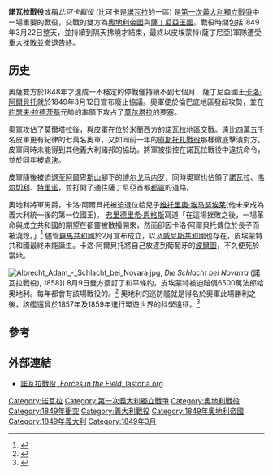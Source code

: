 {{infobox military conflict
|campaignbox ={{Campaignbox First Italian War of Independence}}
|conflict    = 諾瓦拉戰役
|partof      =[[第一次義大利獨立戰爭|第一次義大利獨立戰爭]]
|image       =[[File:Battaglia_di_Novara.jpg|300px]]
|caption     =諾瓦拉戰役 (1849年)
|date        = 1849年3月22日–23日
|place       =[[薩丁尼亞王國|皮埃蒙特]]的[[諾瓦拉|諾瓦拉]] （今日[[義大利|義大利]]境內）
|coordinates ={{coord|45|25|53|N|8|42|58|E}}
|status      =
|result      =奧軍決定性勝利，[[卡洛·阿尔贝托|卡洛·阿尔贝托]]宣布退位
|territory   =
|combatant1  ={{flagicon|Kingdom of Sardinia|23px}} [[薩丁尼亞王國|薩丁尼亞]]
|combatant2  ={{flagicon|Austrian Empire|23px}} [[奧地利帝國|奧地利帝國]]
|commander1  ={{flagicon|Kingdom of Sardinia|23px}} {{link-en|沃傑謝赫·夏爾札諾夫斯基|Wojciech Chrzanowski}}
|commander2  ={{flagicon|Austrian Empire|23px}} [[约瑟夫·拉德茨基·冯·拉德茨|约瑟夫·拉德茨基·冯·拉德茨]]
|units1      =
|units2      =
|strength1   =45,000名步兵<br /> 2,500名騎兵<br /> 109門火砲<ref name="P.Pieri, p. 303">P.Pieri, ''Storia militare del Risorgimento'', vol. I, p. 303.</ref>
|strength2   =70,000名步兵<br /> 5,000名騎兵<br /> 141門火砲<ref name="P.Pieri, p. 304">P.Pieri, ''Storia militare del Risorgimento'', vol. I, p. 304.</ref>
|casualties1 =578人戰死<br /> 1,405人負傷<br /> 409人被俘或失蹤<ref name="PP311">P.Pieri, ''Storia militare del Risorgimento'', vol. I, p. 311.</ref>
|casualties2 =410人戰死<br /> 1,850人負傷<br /> 963人被俘或失蹤<ref name="PP311"/>
|notes       =
|map_type    =
|map_relief  =
|latitude    =
|longitude   =
|map_size    =
|map_marksize =
|map_caption =
|map_label   =
}}
'''諾瓦拉戰役'''或稱''比可卡戰役'' (比可卡是[[諾瓦拉|諾瓦拉]]的一區) 是[[第一次義大利獨立戰爭|第一次義大利獨立戰爭]]中一場重要的戰役，交戰的雙方為[[奧地利帝國|奧地利帝國]]與[[薩丁尼亞王國|薩丁尼亞王國]]。戰役時間包括1849年3月22日整天，並持續到隔天拂曉才結束，最終以皮埃蒙特(薩丁尼亞)軍隊遭受重大挫敗並撤退告終。

== 历史 ==
奧薩雙方於1848年才達成一不穩定的停戰僅持續不到七個月，薩丁尼亞國王[[卡洛·阿爾貝托|卡洛·阿爾貝托]]就於1849年3月12日宣布廢止協議。奧軍便於倫巴底地區發起攻勢，並在[[约瑟夫·拉德茨基·冯·拉德茨|約瑟夫·拉德茨基]]元帥的率領下攻占了[[莫尔塔拉|莫尔塔拉]]的要塞。

奧軍攻佔了莫爾塔拉後，與皮軍在位於米蘭西方{{convert|28|mi|km}}的[[諾瓦拉|諾瓦拉]]地區交戰。遠比四萬五千名皮軍更有紀律的七萬名奧軍，又如同前一年的[[庫斯托扎戰役_(1848年)|庫斯托扎戰役]]那樣徹底擊潰對方。皮軍同時未能得到其他義大利諸邦的協助。{{Link-en|哥洛拉莫·拉莫里諾|Girolamo Ramorino}}將軍被指控在諾瓦拉戰役中違抗命令，並於同年被[[處決|處決]]。

皮軍隨後被迫退至[[阿爾卑斯山|阿爾卑斯山]]腳下的[[博尔戈马内罗|博尔戈马内罗]]，同時奧軍也佔領了諾瓦拉、[[韦尔切利|韦尔切利]]、[[特里诺|特里诺]]，並打開了通往薩丁尼亞首都[[都靈|都靈]]的道路。

奧地利將軍{{Link-en|尤利烏斯·雅各·馮·海瑙|Julius Jacob von Haynau}}男爵{{Link-en|布雷西亞的十日|Ten Days of Brescia|逼降了位於米蘭東北方54英哩的布雷西亞}}，卡洛·阿爾貝托被迫退位給兒子[[维托里奥·埃马努埃莱二世|维托里奥·埃马努埃莱]](他未來成為義大利統一後的第一位國王)。 [[弗里德里希·恩格斯|弗里德里希·恩格斯]]寫道「在這場挫敗之後，一場革命與成立共和國的期望在都靈被散播開來，然而卻因卡洛·阿爾貝托傳位於長子而被澆熄。」<ref>{{Cite web |url=http://www.marxists.org/archive/marx/works/1849/03/31a.htm |title=The Defeat of the Piedmontese |accessdate=2016-10-06 |archive-date=2014-04-27 |archive-url=https://web.archive.org/web/20140427210404/http://www.marxists.org/archive/marx/works/1849/03/31a.htm |dead-url=no }}</ref> 儘管[[羅馬共和國_(19世紀)|羅馬共和國]]於2月宣布成立，以及[[威尼斯共和国|威尼斯共和國]]也存在，皮埃蒙特共和國最終未能誕生。卡洛·阿爾貝托將自己放逐到葡萄牙的[[波爾圖|波爾圖]]，不久便死於當地。

[[File:Albrecht_Adam_-_Schlacht_bei_Novara.jpg|thumb]], ''Die Schlacht bei Novarra'' (諾瓦拉戰役), 1858]]
8月9日雙方簽訂了和平條約，皮埃蒙特被迫賠償6500萬法郎給奧地利。每年都會有該場戰役的{{Link-en|歷史重演|Historical reenactment}}。<ref>{{Cite web |url=http://battaglianovara1849.interfree.it/ |title=Novara Risorgimentale 2007 |access-date=2016-10-06 |archive-date=2005-11-25 |archive-url=https://web.archive.org/web/20051125112304/http://battaglianovara1849.interfree.it/ |dead-url=yes }}</ref> 奧地利的巡防艦{{Link-en|諾瓦拉號巡防艦 (1850年)|SMS Novara (1850)|諾瓦拉號}}就是得名於奧軍此場勝利之後，該艦還曾於1857年及1859年進行環遊世界的科學遠征。<ref>{{Cite web |url=http://www.michaelorgan.org.au/novara1.htm |title=The Austrian Imperial Frigate SMS Novara |access-date=2016-10-06 |archive-date=2005-06-15 |archive-url=https://web.archive.org/web/20050615111055/http://www.michaelorgan.org.au/novara1.htm |dead-url=no }}</ref>

== 參考==
{{Reflist}}

== 外部連結 ==
* [http://translate.google.com/translate?hl=en&sl=it&u=http://www.lastoria.org/novara/eserciti.htm&sa=X&oi=translate&resnum=9&ct=result&prev=/search%3Fq%3DEttore%2BPerrone%2Bdi%2BSan%2BMartino%26start%3D30%26hl%3Den%26rlz%3D1T4GZEZ_en-GBUS285US285%26sa%3DN 諾瓦拉戰役, ''Forces in the Field'', lastoria.org]{{Wayback|url=http://translate.google.com/translate?hl=en&sl=it&u=http%3A%2F%2Fwww.lastoria.org%2Fnovara%2Feserciti.htm&sa=X&oi=translate&resnum=9&ct=result&prev=%2Fsearch%3Fq%3DEttore%2BPerrone%2Bdi%2BSan%2BMartino%26start%3D30%26hl%3Den%26rlz%3D1T4GZEZ_en-GBUS285US285%26sa%3DN |date=20121107222850 }}

{{DEFAULTSORT:Battle Of Novara (1849)}}
[[Category:诺瓦拉|Category:诺瓦拉]]
[[Category:第一次義大利獨立戰爭|Category:第一次義大利獨立戰爭]]
[[Category:奧地利戰役|Category:奧地利戰役]]
[[Category:1849年衝突|Category:1849年衝突]]
[[Category:義大利戰役|Category:義大利戰役]]
[[Category:1849年奧地利帝國|Category:1849年奧地利帝國]]
[[Category:1849年義大利|Category:1849年義大利]]
[[Category:1849年3月|Category:1849年3月]]